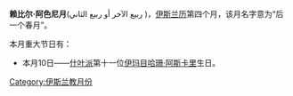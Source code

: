{{unreferenced|time=2014-07-20T05:37:59+00:00}}
'''赖比尔·阿色尼月'''(ربيع الآخر أو ربيع الثاني )，[[伊斯兰历|伊斯兰历]]第四个月，该月名字意为“后一个春月”。

本月重大节日有：
* 本月10日——[[什叶派|什叶派]]第十一位[[伊玛目|伊玛目]][[哈珊‧阿斯卡里|哈珊‧阿斯卡里]]生日。

{{reflist}}

{{伊斯兰历}}

[[Category:伊斯兰教月份|Category:伊斯兰教月份]]